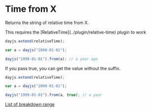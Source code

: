 
# Time from X

Returns the string of relative time from X.

<Callout>
  This requires the [RelativeTime](../plugin/relative-time) plugin to work
</Callout>

```js
dayjs.extend(relativeTime);

var a = dayjs("2000-01-01");

dayjs("1999-01-01").from(a); // a year ago
```

If you pass true, you can get the value without the suffix.

```js
dayjs.extend(relativeTime);

var a = dayjs("2000-01-01");

dayjs("1999-01-01").from(a, true); // a year
```

[List of breakdown range](../display/from-now#list-of-breakdown-range)
